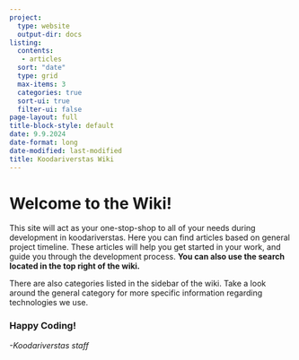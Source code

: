```yaml
---
project:
  type: website
  output-dir: docs
listing:
  contents: 
   - articles
  sort: "date"
  type: grid
  max-items: 3
  categories: true
  sort-ui: true
  filter-ui: false
page-layout: full
title-block-style: default
date: 9.9.2024
date-format: long
date-modified: last-modified
title: Koodariverstas Wiki
---
```


# Welcome to the Wiki!

This site will act as your one-stop-shop to all of your needs during development in koodariverstas. Here you can find articles based on general project timeline. These articles will help you get started in your work, and guide you through the development process. **You can also use the search located in the top right of the wiki.**

There are also categories listed in the sidebar of the wiki. Take a look around the general category for more specific information regarding technologies we use.

### Happy Coding!

*-Koodariverstas staff*
